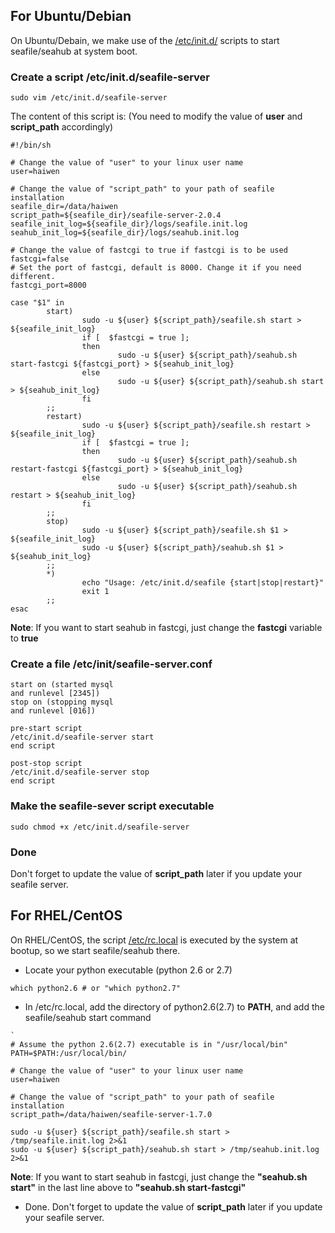 == For Ubuntu/Debian ==

On Ubuntu/Debain, we make use of the [https://help.ubuntu.com/community/UbuntuBootupHowto /etc/init.d/] scripts to start seafile/seahub at system boot.

=== Create a script '''/etc/init.d/seafile-server''' ===

<pre>
sudo vim /etc/init.d/seafile-server
</pre>
The content of this script is:
(You need to modify the value of '''user''' and '''script_path''' accordingly)
<pre>
#!/bin/sh

# Change the value of "user" to your linux user name
user=haiwen

# Change the value of "script_path" to your path of seafile installation
seafile_dir=/data/haiwen
script_path=${seafile_dir}/seafile-server-2.0.4
seafile_init_log=${seafile_dir}/logs/seafile.init.log
seahub_init_log=${seafile_dir}/logs/seahub.init.log

# Change the value of fastcgi to true if fastcgi is to be used
fastcgi=false
# Set the port of fastcgi, default is 8000. Change it if you need different.
fastcgi_port=8000

case "$1" in
        start)
                sudo -u ${user} ${script_path}/seafile.sh start > ${seafile_init_log}
                if [  $fastcgi = true ];
                then
                        sudo -u ${user} ${script_path}/seahub.sh start-fastcgi ${fastcgi_port} > ${seahub_init_log}
                else
                        sudo -u ${user} ${script_path}/seahub.sh start > ${seahub_init_log}
                fi
        ;;
        restart)
                sudo -u ${user} ${script_path}/seafile.sh restart > ${seafile_init_log}
                if [  $fastcgi = true ];
                then
                        sudo -u ${user} ${script_path}/seahub.sh restart-fastcgi ${fastcgi_port} > ${seahub_init_log}
                else
                        sudo -u ${user} ${script_path}/seahub.sh restart > ${seahub_init_log}
                fi
        ;;
        stop)
                sudo -u ${user} ${script_path}/seafile.sh $1 > ${seafile_init_log}
                sudo -u ${user} ${script_path}/seahub.sh $1 > ${seahub_init_log}
        ;;
        *)
                echo "Usage: /etc/init.d/seafile {start|stop|restart}"
                exit 1
        ;;
esac
</pre>
'''Note''': If you want to start seahub in fastcgi, just change the '''fastcgi''' variable to '''true'''

=== Create a file '''/etc/init/seafile-server.conf''' ===

<pre>
start on (started mysql
and runlevel [2345])
stop on (stopping mysql
and runlevel [016])

pre-start script
/etc/init.d/seafile-server start
end script

post-stop script
/etc/init.d/seafile-server stop
end script
</pre>
=== Make the seafile-sever script executable ===

<pre>
sudo chmod +x /etc/init.d/seafile-server
</pre>
=== Done ===

Don't forget to update the value of '''script_path''' later if you update your seafile server.

== For RHEL/CentOS ==

On RHEL/CentOS, the script [http://www.centos.org/docs/5/html/Installation_Guide-en-US/s1-boot-init-shutdown-run-boot.html /etc/rc.local] is executed by the system at bootup, so we start seafile/seahub there.

* Locate your python executable (python 2.6 or 2.7)
<pre>
which python2.6 # or "which python2.7"
</pre>

* In /etc/rc.local, add the directory of python2.6(2.7) to '''PATH''', and add the seafile/seahub start command

<pre>`
# Assume the python 2.6(2.7) executable is in "/usr/local/bin"
PATH=$PATH:/usr/local/bin/

# Change the value of "user" to your linux user name
user=haiwen

# Change the value of "script_path" to your path of seafile installation
script_path=/data/haiwen/seafile-server-1.7.0

sudo -u ${user} ${script_path}/seafile.sh start > /tmp/seafile.init.log 2>&1
sudo -u ${user} ${script_path}/seahub.sh start > /tmp/seahub.init.log 2>&1
</pre>
'''Note''': If you want to start seahub in fastcgi, just change the '''"seahub.sh start"''' in the last line above to '''"seahub.sh start-fastcgi"'''

* Done. Don't forget to update the value of '''script_path''' later if you update your seafile server.